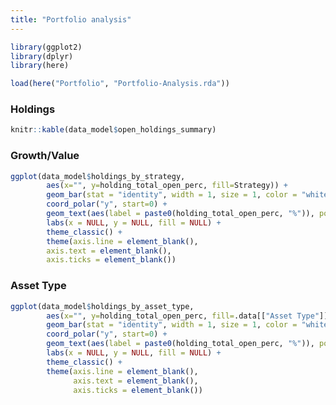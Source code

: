 ```yaml
---
title: "Portfolio analysis"
---
```

```r
library(ggplot2)
library(dplyr)
library(here)
```


```r
load(here("Portfolio", "Portfolio-Analysis.rda"))
```  
### Holdings
```r
knitr::kable(data_model$open_holdings_summary) 
```

### Growth/Value
```r
ggplot(data_model$holdings_by_strategy, 
        aes(x="", y=holding_total_open_perc, fill=Strategy)) +
        geom_bar(stat = "identity", width = 1, size = 1, color = "white") +
        coord_polar("y", start=0) +
        geom_text(aes(label = paste0(holding_total_open_perc, "%")), position = position_stack(vjust=0.5)) +
        labs(x = NULL, y = NULL, fill = NULL) +
        theme_classic() +
        theme(axis.line = element_blank(),
        axis.text = element_blank(),
        axis.ticks = element_blank())
```

### Asset Type
```r
ggplot(data_model$holdings_by_asset_type, 
        aes(x="", y=holding_total_open_perc, fill=.data[["Asset Type"]])) +
        geom_bar(stat = "identity", width = 1, size = 1, color = "white") +
        coord_polar("y", start=0) +
        geom_text(aes(label = paste0(holding_total_open_perc, "%")), position = position_stack(vjust=0.5)) +
        labs(x = NULL, y = NULL, fill = NULL) +
        theme_classic() +
        theme(axis.line = element_blank(),
              axis.text = element_blank(),
              axis.ticks = element_blank())
```
